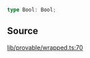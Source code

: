 ```ts
type Bool: Bool;
```

## Source

[lib/provable/wrapped.ts:70](https://github.com/o1-labs/o1js/blob/72b8e2c2b9aaba4b5c12257bdd63dfe2676a3d99/src/lib/provable/wrapped.ts#L70)
